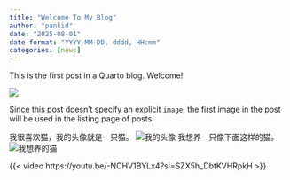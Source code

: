 ```yaml
---
title: "Welcome To My Blog"
author: "pankid"
date: "2025-08-01"
date-format: "YYYY-MM-DD, dddd, HH:mm"
categories: [news]
---
```


This is the first post in a Quarto blog. Welcome!

![](thumbnail.jpg)

Since this post doesn't specify an explicit `image`, the first image in the post will be used in the listing page of posts.

我很喜欢猫，我的头像就是一只猫。
![我的头像](https://pankid-tuchuang.oss-cn-shanghai.aliyuncs.com/cat.png "我的头像")
我想养一只像下面这样的猫。
![我想养的猫](https://pankid-tuchuang.oss-cn-shanghai.aliyuncs.com/wukong1.jpeg "我想养的猫")

{{< video https://youtu.be/-NCHV1BYLx4?si=SZX5h_DbtKVHRpkH >}}